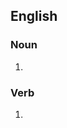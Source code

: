 ==English==

===Noun===
{{head|en|noun form}}

# {{plural of|en|gazetteer}}

===Verb===
{{head|en|verb form}}

# {{en-third-person singular of|gazetteer}}